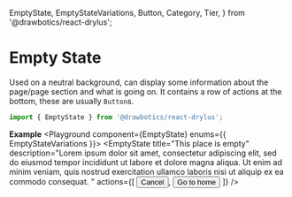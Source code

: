   EmptyState,
  EmptyStateVariations,
  Button,
  Category,
  Tier,
} from '@drawbotics/react-drylus';



# Empty State
Used on a neutral background, can display some information about the page/page section and what is going on. It contains a row of actions at the bottom, these are usually `Button`s.
```jsx
import { EmptyState } from '@drawbotics/react-drylus';
```

__Example__
<Playground component={EmptyState} enums={{ EmptyStateVariations }}>
  <EmptyState
    title="This place is empty"
    description="Lorem ipsum dolor sit amet, consectetur adipiscing elit, sed do eiusmod tempor incididunt ut labore et dolore magna aliqua. Ut enim ad minim veniam, quis nostrud exercitation ullamco laboris nisi ut aliquip ex ea commodo consequat. "
    actions={[
      <Button tier={Tier.SECONDARY}>Cancel</Button>,
      <Button category={Category.BRAND}>Go to home</Button>
    ]} />
</Playground>
